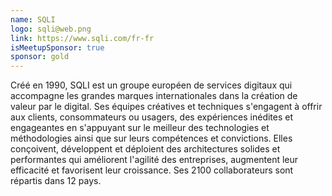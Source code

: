 ```yaml
---
name: SQLI
logo: sqli@web.png
link: https://www.sqli.com/fr-fr
isMeetupSponsor: true
sponsor: gold
---
```


Créé en 1990, SQLI est un groupe européen de services digitaux qui accompagne 
les grandes marques internationales dans la création de valeur par le digital. 
Ses équipes créatives et techniques s'engagent à offrir aux clients, consommateurs 
ou usagers, des expériences inédites et engageantes en s'appuyant sur le meilleur 
des technologies et méthodologies ainsi que sur leurs compétences et convictions. 
Elles conçoivent, développent et déploient des architectures solides et performantes 
qui améliorent l'agilité des entreprises, augmentent leur efficacité et favorisent 
leur croissance. Ses 2100 collaborateurs sont répartis dans 12 pays. 